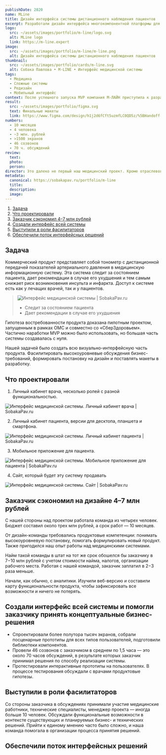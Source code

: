```yaml
---
publishDate: 2020
name: MLine
title: Дизайн интерфейса системы дистанционного наблюдения пациентов
excerpt: Разработали дизайн интерфейса многокомпонентной платформы для дистанционного наблюдения пациентов с гипертонией
logo:
  src: ~/assets/images/portfolio/m-line/logo.svg
  alt: MLine logo
  link: https://m-line.expert
image: 
  src: ~/assets/images/portfolio/m-line/m-line.png
  alt: Дизайн интерфейса системы дистанционного наблюдения пациентов
thumbnail:
  src: ~/assets/images/portfolio/cards/m-line.svg
  alt: Собака Павлова • M-LINE • Интерфейс медицинской системы
tags:
  - Медицина
  - Сложные системы
  - Редизайн
  - Мобильный интерфейс
context: После успешного запуска MVP компания М-ЛАЙН приступила к разработке многокомпонентной платформы для дистанционного наблюдения пациентов с гипертонией
result:
  src: ~/assets/images/portfolio/figma.svg
  text: Финальные макеты
  link: https://www.figma.com/design/h1j2d6fCft5uzmfLC0QD5z/%5BHandoff-18.06%5D-M-Line%2C-%D0%9B%D0%9A-%D0%B2%D1%80%D0%B0%D1%87%D0%B0
numbers:
  - 10 месяцев
  - 4 человека
  - ~3 млн. рублей
  - >1500 экранов
  - 46 созвонов
  - 70 ч. обсуждений
review: 
  text:
  photo:
  person:
director: Это далеко не первый наш медицинский проект. Кроме отраслевого опыта здесь пригодились наши компетенции в продуктовом дизайне.
metadata:
  canonical: https://sobakapav.ru/portfolio/m-line
  title:
  description:
  image:
---
```


1. [Задача](#anchor1)
2. [Что проектировали](#anchor2)
3. [Заказчик сэкономил 4–7 млн рублей](#anchor3)
4. [Создали интерфейс всей системы](#anchor4)
5. [Выступили в роли фасилитаторов](#anchor5)
6. [Обеспечили поток интерфейсных решений](#anchor6)

## <a name="anchor1"></a> Задача

Коммерческий продукт представляет собой тонометр с дистанционной передачей показателей артериального давления в медицинскую информационную систему. Эта система следит за состоянием пациента, дает рекомендации в случае его ухудшения и тем самым снижает риск возникновения инсульта и инфаркта. Доступ к системе есть как у лечащих врачей, так и у пациентов.

>![Интерфейс медицинской системы | SobakaPav.ru](~/assets/images/portfolio/m-line/1.png)
>
>- Следит за состоянием пациента
>- Дает рекомендации в случае его ухудшения

Гипотеза востребованности продукта доказана пилотным проектом, запущенным в рамках ОМС и совместно со «СберЗдоровьем». Частично наработки MVP можно было использовать, но большая часть системы создавалась с нуля.

Нашей задачей было создать всю визуально-интерфейсную часть продукта. Фасилитировать высокоуровневые обсуждения бизнес-требований, формировать постановку на дизайн и поставлять макеты в разработку.

## <a name="anchor2"></a> Что проектировали

1. Личный кабинет врача, несколько ролей с разной функциональностью.

![Интерфейс медицинской системы. Личный кабинет врача | SobakaPav.ru](~/assets/images/portfolio/m-line/2.png)

2. Личный кабинет пациента, версии для десктопа, планшета и смартфона.

![Интерфейс медицинской системы. Личный кабинет пациента | SobakaPav.ru](~/assets/images/portfolio/m-line/3.png)

3. Мобильное приложение для пациента.

![Интерфейс медицинской системы. Мобильное приложение для пациента | SobakaPav.ru](~/assets/images/portfolio/m-line/4.png)

4. Сайт, который будет эту систему продавать

![Интерфейс медицинской системы. Сайт | SobakaPav.ru](~/assets/images/portfolio/m-line/5.png)

## <a name="anchor3"></a> Заказчик сэкономил на дизайне 4–7 млн рублей

С нашей стороны над проектом работала команда из четырех человек. Бюджет составил около трех млн рублей, а срок работ — 10 месяцев.

От дизайн-команды требовались продуктовые компетенции: понимать высокоуровневую постановку, помогать формулировать новый продукт. Также пригодился наш опыт работы над медицинскими системами.

Найм такой команды в штат на тот же срок обошелся бы заказчику в 7−10 млн рублей с учетом стоимости найма, налогов, организации рабочего места. Работая с нашей командой, заказчик заплатил в 2−3 раза меньше.

Начали, как обычно, с аналитики. Изучили веб-версию и составили карту функциональности продукта, чтобы зафиксировать все возможности и ничего не потерять.

## <a name="anchor4"></a> Создали интерфейс всей системы и помогли заказчику принять концептуальные бизнес-решения

- Спроектировали более полутора тысяч экранов, собрали посценарные прототипы для всех типов пользователей, подготовили библиотеки компонентов.
- Провели 46 созвонов с заказчиком в среднем по 1,5 часа — это около 70 часов обсуждений, в результате которых заказчик принимал решения по способу реализации системы.
- Протестировали интерактивные прототипы на пользователях. В процессе тестирования обсуждали с врачами продуктовые гипотезы.

## <a name="anchor5"></a> Выступили в роли фасилитаторов

Со стороны заказчика в обсуждениях принимали участие медицинские работники, технические специалисты, менеджер проекта — иногда больше 10 человек. Обсуждали функциональные возможности в контексте существующих и планируемых бизнес- и технических решений. Прийти к единому мнению часто было сложно, и наша команда помогала в организации процесса принятия решений.

## <a name="anchor6"></a> Обеспечили поток интерфейсных решений

